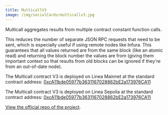 ```yaml
---
title: MulticallV3
image: /img/socialCards/multicallv3.jpg
---
```



Multicall aggregates results from multiple contract constant function calls.

This reduces the number of separate JSON RPC requests that need to be sent,
which is especially useful if using remote nodes like Infura. This guarantees
that all values returned are from the same block (like an atomic read) and
returning the block number the values are from (giving them important context so
that results from old blocks can be ignored if they're from an out-of-date
node).

<Tabs className="my-tabs">
  <TabItem value="Mainnet" label="Mainnet">

The Multicall contract V3 is deployed on Linea Mainnet at the standard contract
address: [0xcA11bde05977b3631167028862bE2a173976CA11](https://explorer.linea.build/address/0xcA11bde05977b3631167028862bE2a173976CA11)

</TabItem>
 <TabItem value="Linea Sepolia" label="Sepolia">

The Multicall contract V3 is deployed on Linea Sepolia at the standard contract 
address: [0xcA11bde05977b3631167028862bE2a173976CA11](https://sepolia.lineascan.build/address/0xca11bde05977b3631167028862be2a173976ca11)

 </TabItem>
</Tabs>

[View the official repo of the project](https://github.com/mds1/multicall).
